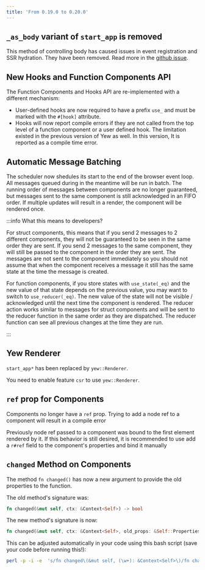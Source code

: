 ```yaml
---
title: 'From 0.19.0 to 0.20.0'
---
```


## `_as_body` variant of `start_app` is removed

This method of controlling body has caused issues in event registration and
SSR hydration. They have been removed. Read more in the [github issue](https://github.com/yewstack/yew/pull/2346).

## New Hooks and Function Components API

The Function Components and Hooks API are re-implemented with a different mechanism:

-   User-defined hooks are now required to have a prefix `use_` and must be marked with the `#[hook]` attribute.
-   Hooks will now report compile errors if they are not called from the top level of a function component
    or a user defined hook. The limitation existed in the previous version of Yew as well. In this version,
    It is reported as a compile time error.

## Automatic Message Batching

The scheduler now shedules its start to the end of the browser event loop.
All messages queued during in the meantime will be run in batch.
The running order of messages between components are no longer guaranteed, but
messages sent to the same component is still acknowledged in an FIFO order.
If multiple updates will result in a render, the component will be rendered
once.

:::info What this means to developers?

For struct components, this means that if you send 2 messages to 2 different
components, they will not be guaranteed to be seen in the same order they are
sent. If you send 2 messages to the same component, they will still be passed
to the component in the order they are sent. The messages are not sent to the
component immediately so you should not assume that when the component receives
a message it still has the same state at the time the message is created.

For function components, if you store states with `use_state(_eq)`
and the new value of that state depends on the previous value,
you may want to switch to `use_reducer(_eq)`. The new value of the state will
not be visible / acknowledged until the next time the component is rendered.
The reducer action works similar to messages for struct components and
will be sent to the reducer function in the same order as they are dispatched.
The reducer function can see all previous changes at the time they are run.

:::

## Yew Renderer

`start_app*` has been replaced by `yew::Renderer`.

You need to enable feature `csr` to use `yew::Renderer`.

## `ref` prop for Components

Components no longer have a `ref` prop. Trying to add a node ref to a component
will result in a compile error

Previously node ref passed to a component was bound to the first element rendered by it.
If this behavior is still desired, it is recommended to use add a `r#ref` field to the
component's properties and bind it manually

## `changed` Method on Components

The method `fn changed()` has now a new argument to provide the old properties
to the function.

The old method's signature was:

```rust ,ignore
fn changed(&mut self, ctx: &Context<Self>) -> bool
```

The new method's signature is now:

```rust ,ignore
fn changed(&mut self, ctx: &Context<Self>, old_props: &Self::Properties) -> bool
```

This can be adjusted automatically in your code using this bash script (save
your code before running this!):

```bash
perl -p -i -e  's/fn changed\(&mut self, (\w+): &Context<Self>\)/fn changed(&mut self, $1: &Context<Self>, _old_props: &Self::Properties)/g' $(find . -name \*.rs)
```
